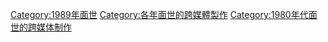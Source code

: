 [[Category:1989年面世|Category:1989年面世]]
[[Category:各年面世的跨媒體製作|Category:各年面世的跨媒體製作]]
[[Category:1980年代面世的跨媒体制作|Category:1980年代面世的跨媒体制作]]